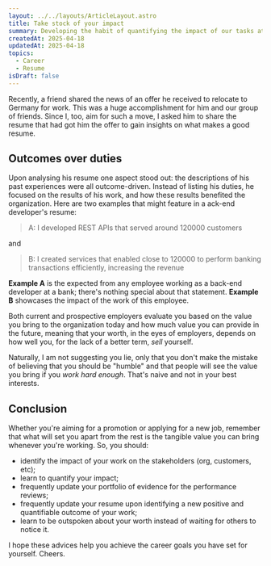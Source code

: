 ```yaml
---
layout: ../../layouts/ArticleLayout.astro
title: Take stock of your impact
summary: Developing the habit of quantifying the impact of our tasks at our daily jobs is fundamental to enabling us to advocate for our value and enrich our resumes for future job applications.
createdAt: 2025-04-18
updatedAt: 2025-04-18 
topics:
  - Career
  - Resume
isDraft: false
---
```


Recently, a friend shared the news of an offer he received to relocate to Germany for work. This was a huge accomplishment for him and our group of friends. Since I, too, aim for such a move, I asked him to share the resume that had got him the offer to gain insights on what makes a good resume.

## Outcomes over duties

Upon analysing his resume one aspect stood out: the descriptions of his past experiences were all outcome-driven. Instead of listing his duties, he focused on the results of his work, and how these results benefited the organization. Here are two examples that might feature in a ack-end developer's resume:


> A: I developed REST APIs that served around 120000 customers

and

> B: I created services that enabled close to 120000 to perform banking transactions efficiently, increasing the revenue

**Example A** is the expected from any employee working as a back-end developer at a bank; there's nothing special about that statement. **Example B** showcases the impact of the work of this employee.

Both current and prospective employers evaluate you based on the value you bring to the organization today and how much value you can provide in the future, meaning that your worth, in the eyes of employers, depends on how well you, for the lack of a better term, *sell* yourself.

Naturally, I am not suggesting you lie, only that you don't make the mistake of believing that you should be "humble" and that people will see the value you bring if you *work hard enough*. That's naive and not in your best interests.

## Conclusion

Whether you're aiming for a promotion or applying for a new job, remember that what will set you apart from the rest is the tangible value you can bring whenever you're working. So, you should:

- identify the impact of your work on the stakeholders (org, customers, etc);
- learn to quantify your impact;
- frequently update your portfolio of evidence for the performance reviews;
- frequently update your resume upon identifying a new positive and quantifiable outcome of your work;
- learn to be outspoken about your worth instead of waiting for others to notice it.

I hope these advices help you achieve the career goals you have set for yourself. Cheers.

